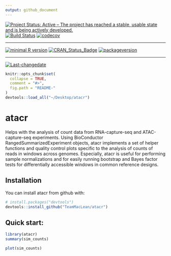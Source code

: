 ```yaml
---
output: github_document
---
```

[![Project Status: Active – The project has reached a stable, usable state and is being actively developed.](http://www.repostatus.org/badges/latest/active.svg)](http://www.repostatus.org/#active)
[![Build Status](https://travis-ci.org/TeamMacLean/atacr.svg?branch=master)](https://travis-ci.org/TeamMacLean/atacr)
[![codecov](https://codecov.io/gh/TeamMacLean/atacr/branch/master/graph/badge.svg)](https://codecov.io/gh/TeamMacLean/atacr)
 
---
 
[![minimal R version](https://img.shields.io/badge/R%3E%3D-3.0.0-6666ff.svg)](https://cran.r-project.org/)
[![CRAN_Status_Badge](http://www.r-pkg.org/badges/version/atacr)](https://cran.r-project.org/package=atacr)
[![packageversion](https://img.shields.io/badge/Package%20version-0.4.14-orange.svg?style=flat-square)](commits/master)
 
---
 
[![Last-changedate](https://img.shields.io/badge/last%20change-`r gsub('-', '--', Sys.Date())`-yellowgreen.svg)](/commits/master)

<!-- README.md is generated from README.Rmd. Please edit that file -->

```r
knitr::opts_chunk$set(
  collapse = TRUE,
  comment = "#>",
  fig.path = "README-"
)
devtools::load_all("~/Desktop/atacr")

```

# atacr

Helps with the analysis of count data from RNA-capture-seq and ATAC-capture-seq experiments. Using BioConductor RangedSummarizedExperiment objects, atacr implements a set of helper functions and quality control plots specific to the analysis of counts of reads in windows across genomes. Especially, atacr is useful for performing sample normalizations and for easily running bootstrap and Bayes factor tests for differentially accessible windows in common reference designs.

## Installation

You can install atacr from github with:

```r
# install.packages("devtools")
devtools::install_github("TeamMacLean/atacr")
```



## Quick start:

```r
library(atacr)
summary(sim_counts)
```

```r
plot(sim_counts)
```
